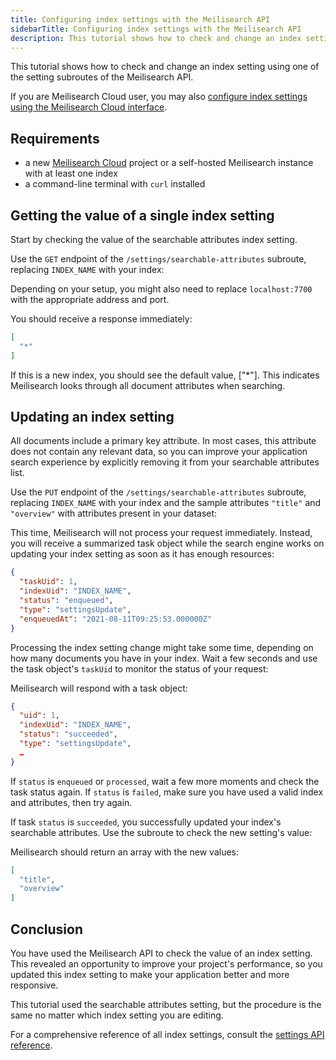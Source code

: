 ```yaml
---
title: Configuring index settings with the Meilisearch API
sidebarTitle: Configuring index settings with the Meilisearch API
description: This tutorial shows how to check and change an index setting using the Meilisearch API.
---
```



This tutorial shows how to check and change an index setting using one of the setting subroutes of the Meilisearch API.

If you are Meilisearch Cloud user, you may also [configure index settings using the Meilisearch Cloud interface](/learn/configuration/configuring_index_settings).

## Requirements

- a new [Meilisearch Cloud](https://cloud.meilisearch.com/projects/) project or a self-hosted Meilisearch instance with at least one index
- a command-line terminal with `curl` installed

## Getting the value of a single index setting

Start by checking the value of the searchable attributes index setting.

Use the `GET` endpoint of the `/settings/searchable-attributes` subroute, replacing `INDEX_NAME` with your index:

<CodeSamplesIndexSettingsTutorialApiGetSetting1 />

Depending on your setup, you might also need to replace `localhost:7700` with the appropriate address and port.

You should receive a response immediately:

```json
[
  "*"
]
```

If this is a new index, you should see the default value, \["*"\]. This indicates Meilisearch looks through all document attributes when searching.

## Updating an index setting

All documents include a primary key attribute. In most cases, this attribute does not contain any relevant data, so you can improve your application search experience by explicitly removing it from your searchable attributes list.

Use the `PUT` endpoint of the `/settings/searchable-attributes` subroute, replacing `INDEX_NAME` with your index and the sample attributes `"title"` and `"overview"` with attributes present in your dataset:

<CodeSamplesIndexSettingsTutorialApiPutSetting1 />

This time, Meilisearch will not process your request immediately. Instead, you will receive a summarized task object while the search engine works on updating your index setting as soon as it has enough resources:

```json
{
  "taskUid": 1,
  "indexUid": "INDEX_NAME",
  "status": "enqueued",
  "type": "settingsUpdate",
  "enqueuedAt": "2021-08-11T09:25:53.000000Z"
}
```

Processing the index setting change might take some time, depending on how many documents you have in your index. Wait a few seconds and use the task object's `taskUid` to monitor the status of your request:

<CodeSamplesIndexSettingsTutorialApiTask1 />

Meilisearch will respond with a task object:

```json
{
  "uid": 1,
  "indexUid": "INDEX_NAME",
  "status": "succeeded",
  "type": "settingsUpdate",
  …
}
```

If `status` is `enqueued` or `processed`, wait a few more moments and check the task status again. If `status` is `failed`, make sure you have used a valid index and attributes, then try again.

If task `status` is `succeeded`, you successfully updated your index's searchable attributes. Use the subroute to check the new setting's value:

<CodeSamplesIndexSettingsTutorialApiGetSetting1 />

Meilisearch should return an array with the new values:

```json
[
  "title",
  "overview"
]
```

## Conclusion

You have used the Meilisearch API to check the value of an index setting. This revealed an opportunity to improve your project's performance, so you updated this index setting to make your application better and more responsive.

This tutorial used the searchable attributes setting, but the procedure is the same no matter which index setting you are editing.

For a comprehensive reference of all index settings, consult the [settings API reference](/reference/api/settings).
